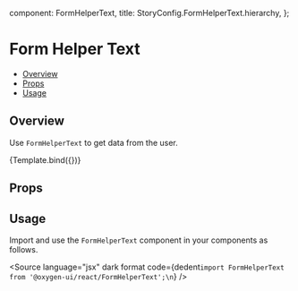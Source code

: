 
  component: FormHelperText,
  title: StoryConfig.FormHelperText.hierarchy,
};

<Meta title={meta.title} component={meta.component} />


# Form Helper Text

- [Overview](#overview)
- [Props](#props)
- [Usage](#usage)

## Overview

Use `FormHelperText` to get data from the user.

<Canvas>
  <Story name="Overview" args={{children: 'Helper Text'}}>
    {Template.bind({})}
  </Story>
</Canvas>

## Props

<ArgsTable story="Overview" />

## Usage

Import and use the `FormHelperText` component in your components as follows.

<Source
  language="jsx"
  dark
  format
  code={dedent`import FormHelperText from '@oxygen-ui/react/FormHelperText';\n`}
/>
